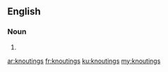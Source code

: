 ==English==

===Noun===
{{head|en}}

# {{plural of|knouting}}

[[ar:knoutings]]
[[fr:knoutings]]
[[ku:knoutings]]
[[my:knoutings]]